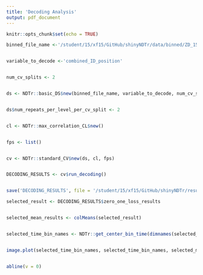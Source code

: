 ```yaml
---
title: 'Decoding Analysis'
output: pdf_document
---
```



```r


knitr::opts_chunk$set(echo = TRUE)


```





```r


binned_file_name <-'/student/15/xf15/GitHub/shinyNDTr/data/binned/ZD_150_samples_binned_every_20_samples_start_-301_end_299.Rda'


variable_to_decode <-'combined_ID_position'


num_cv_splits <- 2


ds <- NDTr::basic_DS$new(binned_file_name, variable_to_decode, num_cv_splits)


ds$num_repeats_per_level_per_cv_split <- 2


cl <- NDTr::max_correlation_CL$new()


fps <- list()


cv <- NDTr::standard_CV$new(ds, cl, fps)


DECODING_RESULTS <- cv$run_decoding()


save('DECODING_RESULTS', file = '/student/15/xf15/GitHub/shinyNDTr/results/pdf.rda')


```



```r


selected_result <- DECODING_RESULTS$zero_one_loss_results


selected_mean_results <- colMeans(selected_result)


selected_time_bin_names <- NDTr::get_center_bin_time(dimnames(selected_result)[[3]])


image.plot(selected_time_bin_names, selected_time_bin_names, selected_mean_results, legend.lab = 'Classification Accuracy', xlab = 'Test time (ms)', ylab = 'Train time (ms)')


abline(v = 0)


```
